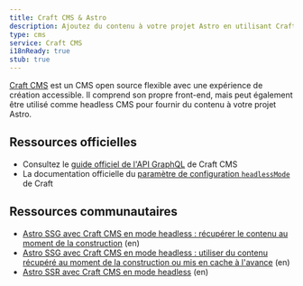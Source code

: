 ```yaml
---
title: Craft CMS & Astro
description: Ajoutez du contenu à votre projet Astro en utilisant Craft CMS comme CMS
type: cms
service: Craft CMS
i18nReady: true
stub: true
---
```


[Craft CMS](https://craftcms.com/) est un CMS open source flexible avec une expérience de création accessible. Il comprend son propre front-end, mais peut également être utilisé comme headless CMS pour fournir du contenu à votre projet Astro.

## Ressources officielles

- Consultez le [guide officiel de l'API GraphQL](https://craftcms.com/docs/5.x/development/graphql.html) de Craft CMS
- La documentation officielle du [paramètre de configuration `headlessMode`](https://craftcms.com/docs/5.x/reference/config/general.html#headlessmode) de Craft

## Ressources communautaires

- [Astro SSG avec Craft CMS en mode headless : récupérer le contenu au moment de la construction](https://www.olets.dev/posts/ssg-astro-with-headless-craft-cms-content-fetched-at-build-time/) (en)
- [Astro SSG avec Craft CMS en mode headless : utiliser du contenu récupéré au moment de la construction ou mis en cache à l'avance](https://www.olets.dev/posts/ssg-astro-with-headless-craft-cms-content-fetched-at-build-time-or-cached-in-advance/) (en)
- [Astro SSR avec Craft CMS en mode headless](https://www.olets.dev/posts/ssr-astro-with-headless-craft-cms/) (en)

